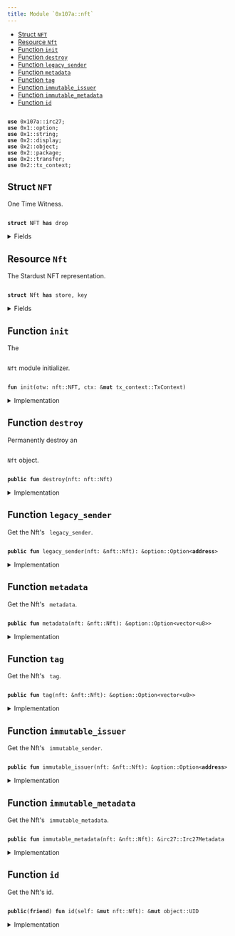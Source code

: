 ```yaml
---
title: Module `0x107a::nft`
---
```


<Link id="0x107a_nft"/>


-  [Struct `NFT`](#0x107a_nft_NFT)
-  [Resource `Nft`](#0x107a_nft_Nft)
-  [Function `init`](#0x107a_nft_init)
-  [Function `destroy`](#0x107a_nft_destroy)
-  [Function `legacy_sender`](#0x107a_nft_legacy_sender)
-  [Function `metadata`](#0x107a_nft_metadata)
-  [Function `tag`](#0x107a_nft_tag)
-  [Function `immutable_issuer`](#0x107a_nft_immutable_issuer)
-  [Function `immutable_metadata`](#0x107a_nft_immutable_metadata)
-  [Function `id`](#0x107a_nft_id)


<pre><code>
<b>use</b> <Link href="irc27#0x107a_irc27">0x107a::irc27</Link>;
<b>use</b> <Link href="../move-stdlib/option#0x1_option">0x1::option</Link>;
<b>use</b> <Link href="../move-stdlib/string#0x1_string">0x1::string</Link>;
<b>use</b> <Link href="../iota-framework/display#0x2_display">0x2::display</Link>;
<b>use</b> <Link href="../iota-framework/object#0x2_object">0x2::object</Link>;
<b>use</b> <Link href="../iota-framework/package#0x2_package">0x2::package</Link>;
<b>use</b> <Link href="../iota-framework/transfer#0x2_transfer">0x2::transfer</Link>;
<b>use</b> <Link href="../iota-framework/tx_context#0x2_tx_context">0x2::tx_context</Link>;
</code></pre>



<Link id="0x107a_nft_NFT"></Link>

## Struct `NFT`

One Time Witness.


<pre><code>
<b>struct</b> <Link href="nft#0x107a_nft_NFT">NFT</Link> <b>has</b> drop
</code></pre>



<details>
<summary>Fields</summary>


<dl>
<dt>
<code>
dummy_field: bool</code>
</dt>
<dd>

</dd>
</dl>


</details>

<Link id="0x107a_nft_Nft"></Link>

## Resource `Nft`

The Stardust NFT representation.


<pre><code>
<b>struct</b> <Link href="nft#0x107a_nft_Nft">Nft</Link> <b>has</b> store, key
</code></pre>



<details>
<summary>Fields</summary>


<dl>
<dt>
<code>
id: <Link href="../iota-framework/object#0x2_object_UID">object::UID</Link></code>
</dt>
<dd>
 The Nft's ID is nested from Stardust.
</dd>
<dt>
<code>
legacy_sender: <Link href="../move-stdlib/option#0x1_option_Option">option::Option</Link>&lt;<b>address</b>&gt;</code>
</dt>
<dd>
 The sender feature holds the last sender address assigned before the migration and
 is not supported by the protocol after it.
</dd>
<dt>
<code>
metadata: <Link href="../move-stdlib/option#0x1_option_Option">option::Option</Link>&lt;<Link href="../move-stdlib/vector#0x1_vector">vector</Link>&lt;u8&gt;&gt;</code>
</dt>
<dd>
 The metadata feature.
</dd>
<dt>
<code>
tag: <Link href="../move-stdlib/option#0x1_option_Option">option::Option</Link>&lt;<Link href="../move-stdlib/vector#0x1_vector">vector</Link>&lt;u8&gt;&gt;</code>
</dt>
<dd>
 The tag feature.
</dd>
<dt>
<code>
immutable_issuer: <Link href="../move-stdlib/option#0x1_option_Option">option::Option</Link>&lt;<b>address</b>&gt;</code>
</dt>
<dd>
 The immutable issuer feature.
</dd>
<dt>
<code>
immutable_metadata: <Link href="irc27#0x107a_irc27_Irc27Metadata">irc27::Irc27Metadata</Link></code>
</dt>
<dd>
 The immutable metadata feature.
</dd>
</dl>


</details>

<Link id="0x107a_nft_init"></Link>

## Function `init`

The <code>
<Link href="nft#0x107a_nft_Nft">Nft</Link></code> module initializer.


<pre><code>
<b>fun</b> <Link href="nft#0x107a_nft_init">init</Link>(otw: <Link href="nft#0x107a_nft_NFT">nft::NFT</Link>, ctx: &<b>mut</b> <Link href="../iota-framework/tx_context#0x2_tx_context_TxContext">tx_context::TxContext</Link>)
</code></pre>



<details>
<summary>Implementation</summary>


<pre><code>
<b>fun</b> <Link href="nft#0x107a_nft_init">init</Link>(otw: <Link href="nft#0x107a_nft_NFT">NFT</Link>, ctx: &<b>mut</b> TxContext) \{
    // Claim the <b>module</b> publisher.
    <b>let</b> publisher = <Link href="../iota-framework/package#0x2_package_claim">package::claim</Link>(otw, ctx);

    // Build a `Display` <Link href="../iota-framework/object#0x2_object">object</Link>.
    <b>let</b> keys = <Link href="../move-stdlib/vector#0x1_vector">vector</Link>[
        // The Iota standard fields.
        <Link href="../move-stdlib/string#0x1_string_utf8">string::utf8</Link>(b"name"),
        <Link href="../move-stdlib/string#0x1_string_utf8">string::utf8</Link>(b"image_url"),
        <Link href="../move-stdlib/string#0x1_string_utf8">string::utf8</Link>(b"description"),
        <Link href="../move-stdlib/string#0x1_string_utf8">string::utf8</Link>(b"creator"),

        // The extra IRC27-nested fields.
        <Link href="../move-stdlib/string#0x1_string_utf8">string::utf8</Link>(b"version"),
        <Link href="../move-stdlib/string#0x1_string_utf8">string::utf8</Link>(b"media_type"),
        <Link href="../move-stdlib/string#0x1_string_utf8">string::utf8</Link>(b"collection_name"),

        // The issuer of the <Link href="nft#0x107a_nft_NFT">NFT</Link>. Equivalent <b>to</b> IRC-27 `collectionId`.
        <Link href="../move-stdlib/string#0x1_string_utf8">string::utf8</Link>(b"immutable_issuer"),
    ];

    <b>let</b> values = <Link href="../move-stdlib/vector#0x1_vector">vector</Link>[
        // The Iota standard fields.
        <Link href="../move-stdlib/string#0x1_string_utf8">string::utf8</Link>(b"\{immutable_metadata.name}"),
        <Link href="../move-stdlib/string#0x1_string_utf8">string::utf8</Link>(b"\{immutable_metadata.uri}"),
        <Link href="../move-stdlib/string#0x1_string_utf8">string::utf8</Link>(b"\{immutable_metadata.description}"),
        <Link href="../move-stdlib/string#0x1_string_utf8">string::utf8</Link>(b"\{immutable_metadata.issuer_name}"),

        // The extra IRC27-nested fields.
        <Link href="../move-stdlib/string#0x1_string_utf8">string::utf8</Link>(b"\{immutable_metadata.version}"),
        <Link href="../move-stdlib/string#0x1_string_utf8">string::utf8</Link>(b"\{immutable_metadata.media_type}"),
        <Link href="../move-stdlib/string#0x1_string_utf8">string::utf8</Link>(b"\{immutable_metadata.collection_name}"),

        // The issuer of the <Link href="nft#0x107a_nft_NFT">NFT</Link>. Equivalent <b>to</b> IRC-27 `collectionId`.
        <Link href="../move-stdlib/string#0x1_string_utf8">string::utf8</Link>(b"\{immutable_issuer}"),
    ];

    <b>let</b> <b>mut</b> <Link href="../iota-framework/display#0x2_display">display</Link> = <Link href="../iota-framework/display#0x2_display_new_with_fields">display::new_with_fields</Link>&lt;<Link href="nft#0x107a_nft_Nft">Nft</Link>&gt;(
        &publisher,
        keys,
        values,
        ctx
    );

    // Commit the first version of `Display` <b>to</b> <b>apply</b> changes.
    <Link href="../iota-framework/display#0x2_display">display</Link>.update_version();

    // Burn the publisher <Link href="../iota-framework/object#0x2_object">object</Link>.
    <Link href="../iota-framework/package#0x2_package_burn_publisher">package::burn_publisher</Link>(publisher);

    // Freeze the <Link href="../iota-framework/display#0x2_display">display</Link> <Link href="../iota-framework/object#0x2_object">object</Link>.
    iota::transfer::public_freeze_object(<Link href="../iota-framework/display#0x2_display">display</Link>);
}
</code></pre>



</details>

<Link id="0x107a_nft_destroy"></Link>

## Function `destroy`

Permanently destroy an <code>
<Link href="nft#0x107a_nft_Nft">Nft</Link></code> object.


<pre><code>
<b>public</b> <b>fun</b> <Link href="nft#0x107a_nft_destroy">destroy</Link>(<Link href="nft#0x107a_nft">nft</Link>: <Link href="nft#0x107a_nft_Nft">nft::Nft</Link>)
</code></pre>



<details>
<summary>Implementation</summary>


<pre><code>
<b>public</b> <b>fun</b> <Link href="nft#0x107a_nft_destroy">destroy</Link>(<Link href="nft#0x107a_nft">nft</Link>: <Link href="nft#0x107a_nft_Nft">Nft</Link>) \{
    <b>let</b> <Link href="nft#0x107a_nft_Nft">Nft</Link> \{
        id,
        legacy_sender: _,
        metadata: _,
        tag: _,
        immutable_issuer: _,
        immutable_metadata,
    } = <Link href="nft#0x107a_nft">nft</Link>;

    <Link href="irc27#0x107a_irc27_destroy">irc27::destroy</Link>(immutable_metadata);

    <Link href="../iota-framework/object#0x2_object_delete">object::delete</Link>(id);
}
</code></pre>



</details>

<Link id="0x107a_nft_legacy_sender"></Link>

## Function `legacy_sender`

Get the Nft's <code>
legacy_sender</code>.


<pre><code>
<b>public</b> <b>fun</b> <Link href="nft#0x107a_nft_legacy_sender">legacy_sender</Link>(<Link href="nft#0x107a_nft">nft</Link>: &<Link href="nft#0x107a_nft_Nft">nft::Nft</Link>): &<Link href="../move-stdlib/option#0x1_option_Option">option::Option</Link>&lt;<b>address</b>&gt;
</code></pre>



<details>
<summary>Implementation</summary>


<pre><code>
<b>public</b> <b>fun</b> <Link href="nft#0x107a_nft_legacy_sender">legacy_sender</Link>(<Link href="nft#0x107a_nft">nft</Link>: &<Link href="nft#0x107a_nft_Nft">Nft</Link>): &Option&lt;<b>address</b>&gt; \{
    &<Link href="nft#0x107a_nft">nft</Link>.legacy_sender
}
</code></pre>



</details>

<Link id="0x107a_nft_metadata"></Link>

## Function `metadata`

Get the Nft's <code>
metadata</code>.


<pre><code>
<b>public</b> <b>fun</b> <Link href="nft#0x107a_nft_metadata">metadata</Link>(<Link href="nft#0x107a_nft">nft</Link>: &<Link href="nft#0x107a_nft_Nft">nft::Nft</Link>): &<Link href="../move-stdlib/option#0x1_option_Option">option::Option</Link>&lt;<Link href="../move-stdlib/vector#0x1_vector">vector</Link>&lt;u8&gt;&gt;
</code></pre>



<details>
<summary>Implementation</summary>


<pre><code>
<b>public</b> <b>fun</b> <Link href="nft#0x107a_nft_metadata">metadata</Link>(<Link href="nft#0x107a_nft">nft</Link>: &<Link href="nft#0x107a_nft_Nft">Nft</Link>): &Option&lt;<Link href="../move-stdlib/vector#0x1_vector">vector</Link>&lt;u8&gt;&gt; \{
    &<Link href="nft#0x107a_nft">nft</Link>.metadata
}
</code></pre>



</details>

<Link id="0x107a_nft_tag"></Link>

## Function `tag`

Get the Nft's <code>
tag</code>.


<pre><code>
<b>public</b> <b>fun</b> <Link href="nft#0x107a_nft_tag">tag</Link>(<Link href="nft#0x107a_nft">nft</Link>: &<Link href="nft#0x107a_nft_Nft">nft::Nft</Link>): &<Link href="../move-stdlib/option#0x1_option_Option">option::Option</Link>&lt;<Link href="../move-stdlib/vector#0x1_vector">vector</Link>&lt;u8&gt;&gt;
</code></pre>



<details>
<summary>Implementation</summary>


<pre><code>
<b>public</b> <b>fun</b> <Link href="nft#0x107a_nft_tag">tag</Link>(<Link href="nft#0x107a_nft">nft</Link>: &<Link href="nft#0x107a_nft_Nft">Nft</Link>): &Option&lt;<Link href="../move-stdlib/vector#0x1_vector">vector</Link>&lt;u8&gt;&gt; \{
    &<Link href="nft#0x107a_nft">nft</Link>.tag
}
</code></pre>



</details>

<Link id="0x107a_nft_immutable_issuer"></Link>

## Function `immutable_issuer`

Get the Nft's <code>
immutable_sender</code>.


<pre><code>
<b>public</b> <b>fun</b> <Link href="nft#0x107a_nft_immutable_issuer">immutable_issuer</Link>(<Link href="nft#0x107a_nft">nft</Link>: &<Link href="nft#0x107a_nft_Nft">nft::Nft</Link>): &<Link href="../move-stdlib/option#0x1_option_Option">option::Option</Link>&lt;<b>address</b>&gt;
</code></pre>



<details>
<summary>Implementation</summary>


<pre><code>
<b>public</b> <b>fun</b> <Link href="nft#0x107a_nft_immutable_issuer">immutable_issuer</Link>(<Link href="nft#0x107a_nft">nft</Link>: &<Link href="nft#0x107a_nft_Nft">Nft</Link>): &Option&lt;<b>address</b>&gt; \{
    &<Link href="nft#0x107a_nft">nft</Link>.immutable_issuer
}
</code></pre>



</details>

<Link id="0x107a_nft_immutable_metadata"></Link>

## Function `immutable_metadata`

Get the Nft's <code>
immutable_metadata</code>.


<pre><code>
<b>public</b> <b>fun</b> <Link href="nft#0x107a_nft_immutable_metadata">immutable_metadata</Link>(<Link href="nft#0x107a_nft">nft</Link>: &<Link href="nft#0x107a_nft_Nft">nft::Nft</Link>): &<Link href="irc27#0x107a_irc27_Irc27Metadata">irc27::Irc27Metadata</Link>
</code></pre>



<details>
<summary>Implementation</summary>


<pre><code>
<b>public</b> <b>fun</b> <Link href="nft#0x107a_nft_immutable_metadata">immutable_metadata</Link>(<Link href="nft#0x107a_nft">nft</Link>: &<Link href="nft#0x107a_nft_Nft">Nft</Link>): &Irc27Metadata \{
    &<Link href="nft#0x107a_nft">nft</Link>.immutable_metadata
}
</code></pre>



</details>

<Link id="0x107a_nft_id"></Link>

## Function `id`

Get the Nft's id.


<pre><code>
<b>public</b>(<b>friend</b>) <b>fun</b> <Link href="nft#0x107a_nft_id">id</Link>(self: &<b>mut</b> <Link href="nft#0x107a_nft_Nft">nft::Nft</Link>): &<b>mut</b> <Link href="../iota-framework/object#0x2_object_UID">object::UID</Link>
</code></pre>



<details>
<summary>Implementation</summary>


<pre><code>
<b>public</b>(<Link href="../iota-framework/package#0x2_package">package</Link>) <b>fun</b> <Link href="nft#0x107a_nft_id">id</Link>(self: &<b>mut</b> <Link href="nft#0x107a_nft_Nft">Nft</Link>): &<b>mut</b> UID \{
    &<b>mut</b> self.id
}
</code></pre>



</details>
